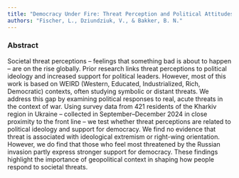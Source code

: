 ```yaml
---
title: "Democracy Under Fire: Threat Perception and Political Attitudes During the War in Ukraine"
authors: "Fischer, L., Dziundziuk, V., & Bakker, B. N."
---
```


::: center
### Abstract
:::

Societal threat perceptions – feelings that something bad is about to happen – are on the rise globally. Prior research links threat perceptions to political ideology and increased support for political leaders. However, most of this work is based on WEIRD (Western, Educated, Industrialized, Rich, Democratic) contexts, often studying symbolic or distant threats. We address this gap by examining political responses to real, acute threats in the context of war. Using survey data from 421 residents of the Kharkiv region in Ukraine – collected in September–December 2024 in close proximity to the front line – we test whether threat perceptions are related to political ideology and support for democracy. We find no evidence that threat is associated with ideological extremism or right-wing orientation. However, we do find that those who feel most threatened by the Russian invasion partly express stronger support for democracy. These findings highlight the importance of geopolitical context in shaping how people respond to societal threats.